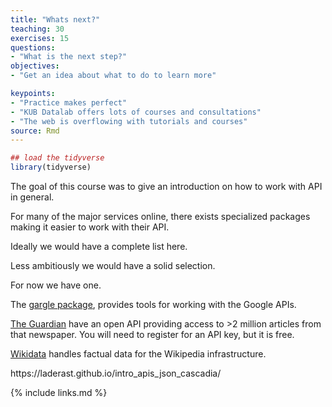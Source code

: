 ```yaml
---
title: "Whats next?"
teaching: 30
exercises: 15
questions:
- "What is the next step?"
objectives:
- "Get an idea about what to do to learn more"

keypoints:
- "Practice makes perfect"
- "KUB Datalab offers lots of courses and consultations"
- "The web is overflowing with tutorials and courses"
source: Rmd
---
```


```r
## load the tidyverse
library(tidyverse)
```

The goal of this course was to give an introduction on how to work
with API in general.

For many of the major services online, there exists specialized packages
making it easier to work with their API. 

Ideally we would have a complete list here.

Less ambitiously we would have a solid selection.

For now we have one.

The [gargle package](https://cran.r-project.org/web/packages/gargle/index.html),
provides tools for working with the Google APIs.


[The Guardian](https://open-platform.theguardian.com/) have an open API providing
access to >2 million articles from that newspaper. You will need to register for
an API key, but it is free.

[Wikidata](https://www.wikidata.org/wiki/Wikidata:REST_API) handles factual data
for the Wikipedia infrastructure. 

https://laderast.github.io/intro_apis_json_cascadia/

{% include links.md %}
